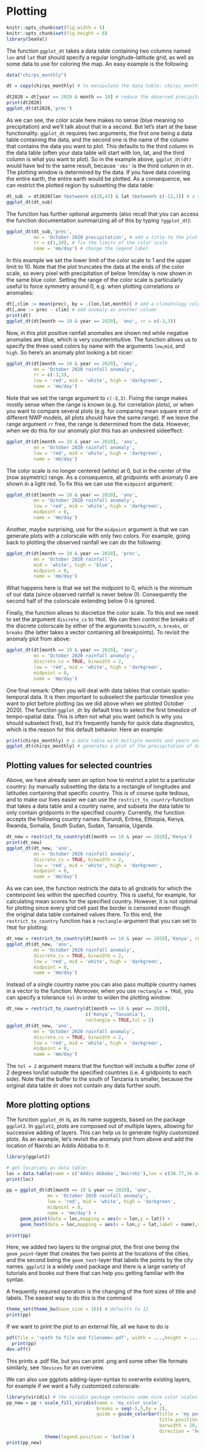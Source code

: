 
# Plotting

```r
knitr::opts_chunk$set(fig.width = 5)
knitr::opts_chunk$set(fig.height = 6)
library(SeaVal)
```

The function `ggplot_dt` takes a data table containing two columns named `lon` and `lat` that should specify a regular longitude-latitude grid, as well as some data to use for coloring the map. An easy example is the following

```r
data("chirps_monthly")

dt = copy(chirps_monthly) # to manipulate the data table: chirps_monthly has locked binding

dt2020 = dt[year == 2020 & month == 10] # reduce the observed precipitation data to a single time slice, namely October 2020
print(dt2020) 
ggplot_dt(dt2020,'prec')
```

As we can see, the color scale here makes no sense (blue meaning no precipitation) and we'll talk about that in a second. But let's start at the base functionality. `ggplot_dt` requires two arguments, the first one being a data table containing the data, and the second one is the name of the column that contains the data you want to plot. This defaults to the third column in the data table (often your data table will start with lon, lat, and the third column is what you want to plot). So in the example above, `ggplot_dt(dt)` would have led to the same result, because `'obs'` is the third column in `dt`. The plotting window is determined by the data. If you have data covering the entire earth, the entire earth would be plotted. As a consequence, we can restrict the plotted region by subsetting the data table:
```r
dt_sub  = dt2020[lon %between% c(28,43) & lat %between% c(-12,1)] # a region containing Tanzania
ggplot_dt(dt_sub)
```

The function has further optional arguments (also recall that you can access the function documentation summarizing all of this by typing `?ggplot_dt`):
```r
ggplot_dt(dt_sub,'prec',
          mn = 'October 2020 precipitation', # add a title to the plot
          rr = c(1,10), # fix the limits of the color scale
          name = 'mm/day') # change the legend label
```

In this example we set the lower limit of the color scale to 1 and the upper limit to 10. Note that the plot truncates the data at the ends of the color scale, so every pixel with precipitation of  below 1mm/day is now shown in the same blue color. Setting the range of the color scale is particularly useful to force symmetry around 0, e.g. when plotting correlations or anomalies:
```r
dt[,clim := mean(prec), by = .(lon,lat,month)] # add a climatology column
dt[,ano := prec - clim] # add anomaly as another column
print(dt)
ggplot_dt(dt[month == 10 & year == 2020], 'ano', rr = c(-3,3))

```

Now, in this plot positive rainfall anomalies are shown red while negative anomalies are blue, which is very counterintuitive. The function allows us to specify the three used colors by name with the arguments `low`,`mid`, and `high`. So here's an anomaly plot looking a bit nicer:
```r
ggplot_dt(dt[month == 10 & year == 2020], 'ano', 
          mn = 'October 2020 rainfall anomaly',
          rr = c(-3,3),
          low = 'red', mid = 'white', high = 'darkgreen',
          name = 'mm/day')
```

Note that we set the range argument to `c(-3,3)`. Fixing the range makes mostly sense when the range is known (e.g. for correlation plots), or when you want to compare several plots (e.g. for comparing mean square error of different NWP models, all plots should have the same range). If we leave the range argument `rr` free, the range is determined from the data. However, when we do this for our anomaly plot this has an undesired sideeffect:
```r
ggplot_dt(dt[month == 10 & year == 2020], 'ano', 
          mn = 'October 2020 rainfall anomaly',
          low = 'red', mid = 'white', high = 'darkgreen',
          name = 'mm/day')
```

The color scale is no longer centered (white) at 0, but in the center of the (now asymetric) range. As a consequence, all gridpoints with anomaly 0 are shown in a light red. To fix this we can use the `midpoint` argument:
```r
ggplot_dt(dt[month == 10 & year == 2020], 'ano', 
          mn = 'October 2020 rainfall anomaly',
          low = 'red', mid = 'white', high = 'darkgreen',
          midpoint = 0,
          name = 'mm/day')
```

Another, maybe surprising, use for the `midpoint` argument is that we can generate plots with a colorscale with only two colors. For example, going back to plotting the observed rainfall we can do the following:
```r
ggplot_dt(dt[month == 10 & year == 2020], 'prec', 
          mn = 'October 2020 rainfall',
          mid = 'white', high = 'blue',
          midpoint = 0,
          name = 'mm/day')
```

What happens here is that we set the midpoint to 0, which is the minimum of our data (since observed rainfall is never below 0). Consequently the second half of the colorscale extending below 0 is ignored.

Finally, the function allows to discretize the color scale. To this end we need to set the argument `discrete_cs` to `TRUE`. We can then control the breaks of the discrete colorscale by either of the arguments `binwidth`, `n.breaks`, or `breaks` (the latter takes a vector containing all breakpoints). To revisit the anomaly plot from above:
```r
ggplot_dt(dt[month == 10 & year == 2020], 'ano', 
          mn = 'October 2020 rainfall anomaly',
          discrete_cs = TRUE, binwidth = 2,
          low = 'red', mid = 'white', high = 'darkgreen',
          midpoint = 0,
          name = 'mm/day')
```


One final remark: Often you will deal with data tables that contain spatio-temporal data. It is then important to subselect the particular timeslice you want to plot before plotting (as we did above when we plotted October 2020). The function `ggplot_dt` by default tries to select the first timeslice of tempo-spatial data. This is often not what you want (which is why you should subselect first), but it's frequently handy for quick data diagnostics, which is the reason for this default behavior. Here an example:
```r
print(chirps_monthly) # a data table with multiple months and years and locations, so spatio-temporal data
ggplot_dt(chirps_monthly) # generates a plot of the precipitation of October 1981 (first timeslice), for a first quick impression how your data looks
```

## Plotting values for selected countries

Above, we have already seen an option how to restrict a plot to a particular country: by manually subsetting the data to a rectangle of longitudes and latitudes containing that specific country. This is of course quite tedious, and to make our lives easier we can use the `restrict_to_country`-function that takes a data table and a country name, and subsets the data table to only contain gridpoints in the specified country. Currently, the function accepts the following country names: Burundi, Eritrea, Ethiopia, Kenya, Rwanda, Somalia, South Sudan, Sudan, Tansania, Uganda.
```r
dt_new = restrict_to_country(dt[month == 10 & year == 2020],'Kenya')
print(dt_new)
ggplot_dt(dt_new, 'ano', 
          mn = 'October 2020 rainfall anomaly',
          discrete_cs = TRUE, binwidth = 2,
          low = 'red', mid = 'white', high = 'darkgreen',
          midpoint = 0,
          name = 'mm/day')

```

As we can see, the function restricts the data to all gridcells for which the centerpoint lies within the specified country. This is useful, for example, for calculating mean scores for the specified country. However, it is not optimal for plotting since every grid cell past the border is censored even though the original data table contained values there. To this end, the `restrict_to_country` function has a `rectangle`-argument that you can set to `TRUE` for plotting:
```r
dt_new = restrict_to_country(dt[month == 10 & year == 2020],'Kenya', rectangle = TRUE)
ggplot_dt(dt_new, 'ano', 
          mn = 'October 2020 rainfall anomaly',
          discrete_cs = TRUE, binwidth = 2,
          low = 'red', mid = 'white', high = 'darkgreen',
          midpoint = 0,
          name = 'mm/day')

```

Instead of a single country name you can also pass multiple country names in a vector to the function. Moreover, when you use `rectangle = TRUE`, you can specify a tolerance `tol` in order to widen the plotting window:
```r
dt_new = restrict_to_country(dt[month == 10 & year == 2020],
                             c('Kenya','Tanzania'),
                             rectangle = TRUE,tol = 2)
ggplot_dt(dt_new, 'ano', 
          mn = 'October 2020 rainfall anomaly',
          discrete_cs = TRUE, binwidth = 2,
          low = 'red', mid = 'white', high = 'darkgreen',
          midpoint = 0,
          name = 'mm/day')

```

The `tol = 2` argument means that the function will include a buffer zone of 2 degrees lon/lat outside the specified countries (i.e. 4 gridpoints to each side). Note that the buffer to the south of Tanzania is smaller, because the original data table `dt` does not contain any data further south.


## More plotting options

The function `ggplot_dt` is, as its name suggests, based on the package `ggplot2`. In `ggplot2`, plots are composed out of multiple layers, allowing for successive adding of layers. This can help us to generate highly customized plots. As an example, let's revisit the anomaly plot from above and add the location of Nairobi an Addis Abbaba to it:
```r
library(ggplot2)

# get locations as data table:
loc = data.table(name = c('Addis Abbaba','Nairobi'),lon = c(38.77,36.84),lat = c(9,-1.28))
print(loc)

pp = ggplot_dt(dt[month == 10 & year == 2020], 'ano', 
               mn = 'October 2020 rainfall anomaly',
               low = 'red', mid = 'white', high = 'darkgreen',
               midpoint = 0,
               name = 'mm/day') + 
     geom_point(data = loc,mapping = aes(x = lon,y = lat)) + 
     geom_text(data = loc,mapping = aes(x = lon,y = lat,label = name),vjust = 1.5)

print(pp)

```

Here, we added two layers to the original plot, the first one being the `geom_point`-layer that creates the two points at the locations of the cities, and the second being the `geom_text`-layer that labels the points by the city names. `ggplot2` is a widely used package and there is a large variety of tutorials and books out there that can help you getting familiar with the syntax.

A frequently required operation is the changing of the font sizes of title and labels. The easiest way to do this is the command
```r
theme_set(theme_bw(base_size = 16)) # defaults to 12
print(pp)
```

If we want to print the plot to an external file, all we have to do is
```r
pdf(file = '<path to file and filename>.pdf', width = ...,height = ...)
  print(pp)
dev.off()
```
This prints a .pdf file, but you can print .png and some other file formats similarly, see `?Devices` for an overview.

We can also use ggplots adding-layer-syntax to overwrite existing layers, for example if we want a fully customized colorscale:
```r
library(viridis) # the viridis package contains some nice color scales
pp_new = pp + scale_fill_viridis(name = 'my_color_scale',
                                 breaks = seq(-5,5,by = 2),
                                 guide = guide_colorbar(title = 'my personal color scale',
                                                        title.position = 'top',
                                                        barwidth = 20,
                                                        direction = 'horizontal')) +
              theme(legend.position = 'bottom')
print(pp_new)
```

